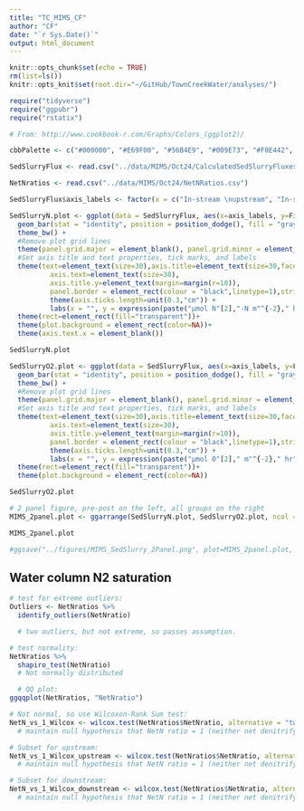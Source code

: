 ```yaml
---
title: "TC_MIMS_CF"
author: "CF"
date: "`r Sys.Date()`"
output: html_document
---
```


```r
knitr::opts_chunk$set(echo = TRUE)
rm(list=ls())
knitr::opts_knit$set(root.dir="~/GitHub/TownCreekWater/analyses/")
```

```r
require("tidyverse")
require("ggpubr")
require("rstatix")
```

```r
# From: http://www.cookbook-r.com/Graphs/Colors_(ggplot2)/

cbbPalette <- c("#000000", "#E69F00", "#56B4E9", "#009E73", "#F0E442", "#0072B2", "#D55E00", "#CC79A7")
```

```r
SedSlurryFlux <- read.csv("../data/MIMS/Oct24/CalculatedSedSlurryFluxes.csv")

NetNratios <- read.csv("../data/MIMS/Oct24/NetNRatios.csv")
```

```r
SedSlurryFlux$axis_labels <- factor(x = c("In-stream \nupstream", "In-stream \nisland", "In-stream \ndownstream", "Dry \nupstream", "Dry \ndownstream"), levels = c("Dry \nupstream", "Dry \ndownstream", "In-stream \nupstream", "In-stream \ndownstream", "In-stream \nisland"))
```



```r
SedSlurryN.plot <- ggplot(data = SedSlurryFlux, aes(x=axis_labels, y=FinalFluxValue.umol.hr.m2._N)) +
  geom_bar(stat = "identity", position = position_dodge(), fill = "gray46", color = "gray46")+
  theme_bw() +
  #Remove plot grid lines
  theme(panel.grid.major = element_blank(), panel.grid.minor = element_blank()) + 
  #Set axis title and text properties, tick marks, and labels
  theme(text=element_text(size=30),axis.title=element_text(size=30,face="bold"),
          axis.text=element_text(size=30),  
          axis.title.y=element_text(margin=margin(r=10)),
          panel.border = element_rect(colour = "black",linetype=1),strip.text = element_text(size = 30), legend.position="right", legend.title = element_text(size=30), legend.text=element_text(size=30)) + 
          theme(axis.ticks.length=unit(0.3,"cm")) + 
          labs(x = "", y = expression(paste("µmol N"[2],"-N m"^{-2}," hr"^{-1})), title="") +
  theme(rect=element_rect(fill="transparent"))+
  theme(plot.background = element_rect(color=NA))+
  theme(axis.text.x = element_blank())

SedSlurryN.plot
```

```r
SedSlurryO2.plot <- ggplot(data = SedSlurryFlux, aes(x=axis_labels, y=FinalFluxValue.umol.hr.m2._O2)) +
  geom_bar(stat = "identity", position = position_dodge(), fill = "gray46", color = "gray46")+
  theme_bw() +
  #Remove plot grid lines
  theme(panel.grid.major = element_blank(), panel.grid.minor = element_blank()) + 
  #Set axis title and text properties, tick marks, and labels
  theme(text=element_text(size=30),axis.title=element_text(size=30,face="bold"),
          axis.text=element_text(size=30),  
          axis.title.y=element_text(margin=margin(r=10)),
          panel.border = element_rect(colour = "black",linetype=1),strip.text = element_text(size = 30), legend.position="right", legend.title = element_text(size=30), legend.text=element_text(size=30)) + 
          theme(axis.ticks.length=unit(0.3,"cm")) + 
          labs(x = "", y = expression(paste("µmol O"[2]," m"^{-2}," hr"^{-1})), title="") +
  theme(rect=element_rect(fill="transparent"))+
  theme(plot.background = element_rect(color=NA))

SedSlurryO2.plot
```

```r
# 2 panel figure, pre-post on the left, all groups on the right
MIMS_2panel.plot <- ggarrange(SedSlurryN.plot, SedSlurryO2.plot, ncol = 1, nrow = 2, legend = "none", align = "hv", labels = c("A", "B"))

MIMS_2panel.plot

#ggsave("../figures/MIMS_SedSlurry_2Panel.png", plot=MIMS_2panel.plot, device="png", path=NULL, scale=1, width=15, height=12, dpi=600, limitsize=TRUE, bg="white")
```

## Water column N2 saturation
```r
# test for extreme outliers:
Outliers <- NetNratios %>%
  identify_outliers(NetNratio)

  # two outliers, but not extreme, so passes assumption.

# test normality:
NetNratios %>%
  shapiro_test(NetNratio)
  # Not normally distributed

  # QQ plot:
ggqqplot(NetNratios, "NetNratio")

# Not normal, so use Wilcoxon-Rank Sum test:
NetN_vs_1_Wilcox <- wilcox.test(NetNratios$NetNratio, alternative = "two.sided", mu = 1, paired = F, data = NetNratios)
  # maintain null hypothesis that NetN ratio = 1 (neither net denitrifying nor N-fixing)

# Subset for upstream:
NetN_vs_1_Wilcox_upstream <- wilcox.test(NetNratios$NetNratio, alternative = "two.sided", mu = 1, paired = F, data = NetNratios[1:9,])
  # maintain null hypothesis that NetN ratio = 1 (neither net denitrifying nor N-fixing)

# Subset for downstream:
NetN_vs_1_Wilcox_downstream <- wilcox.test(NetNratios$NetNratio, alternative = "two.sided", mu = 1, paired = F, data = NetNratios[10:18,])
  # maintain null hypothesis that NetN ratio = 1 (neither net denitrifying nor N-fixing)
```

